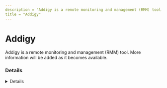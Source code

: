 ```yaml
---
description = "Addigy is a remote monitoring and management (RMM) tool. More information will be added as it becomes available."
title = "Addigy"
---
```




# Addigy

Addigy is a remote monitoring and management (RMM) tool. More information will be added as it becomes available.

### Details
<Details author={""}
         category={""}
         created={""}
         website={""}
         lastModified={"2024-02-27"}
         privileges={""}
         free={ false }
         verification={ false }
/>

#### Installation Paths
<Card code={ ["addigy-*.pkg"] }/>





### Forensic Artifacts




#### Network Artifacts
<EuiSpacer size="xl"/>
<NetworkArtifactsTable data={ [{"Description": "Known remote domains", "Domains": ["prod.addigy.com", "grtmprod.addigy.com", "agents.addigy.com"], "Ports": []}] }/>




### Detections
- Detects potential network activity of Addigy RMM tool
  - [Sigma Rule](https://github.com/magicsword-io/LOLRMM/blob/main/detections/sigma/addigy_network_sigma.yml)

### References
- [https://addigy.com/](https://addigy.com/)


